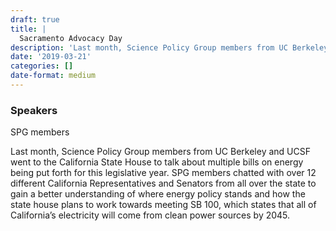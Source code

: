 ```yaml
---
draft: true 
title: |
  Sacramento Advocacy Day
description: 'Last month, Science Policy Group members from UC Berkeley and UCSF went to the California State House to talk about multiple bills on energy being put forth for this legislative year.'
date: '2019-03-21'
categories: []
date-format: medium 
---
```



### Speakers  
SPG members

Last month, Science Policy Group members from UC Berkeley and UCSF went to the California State House to talk about multiple bills on energy being put forth for this legislative year. SPG members chatted with over 12 different California Representatives and Senators from all over the state to gain a better understanding of where energy policy stands and how the state house plans to work towards meeting SB 100, which states that all of California’s electricity will come from clean power sources by 2045.


